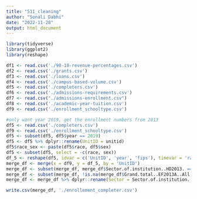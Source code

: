 ```yaml
---
title: "511_cleaning"
author: "Sonali Dabhi"
date: "2022-11-28"
output: html_document
---
```


```r
library(tidyverse)
library(ggplot2)
library(reshape)

df1 <- read.csv('./90-10-revenue-percentages.csv')
df2 <- read.csv('./grants.csv')
df3 <- read.csv('./loans.csv')
df4 <- read.csv('./campus-based-volume.csv')
df5 <- read.csv('./completers.csv')
df6 <- read.csv('./admissions-requirements.csv')
df7 <- read.csv("./admissions-enrollment.csv")
df8 <- read.csv('./academic-year-tuition.csv')
df9 <- read.csv('./enrollment_schooltype.csv')

```


```r
#only want year 2019, get the enrollment numbers from 2013
df5 <- read.csv('./completers.csv')
df9 <- read.csv('./enrollment_schooltype.csv')
df5 <- subset(df5, df5$year == 2019)
df5 <- df5 %>% dplyr::rename(UnitID = unitid)
df5$race_sex <- paste(df5$race, df5$sex)
df5 <- subset(df5, select = -c(race, sex))
df_5 <- reshape(df5, idvar = c('UnitID', 'year', 'fips'), timevar = 'race_sex', direction = "wide")
merge_df <- merge(x = df9, y = df_5, by = 'UnitID')
merge_df <- subset(merge_df, merge_df$Sector.of.institution..HD2013. == c(1,2,3))
merge_df <- subset(merge_df, !is.na(merge_df$Grand.total..EF2013A..All.students..Undergraduate.total.))
merge_df <- merge_df %>% dplyr::rename(Sector = Sector.of.institution..HD2013., Tot_EnrolL_2013 = Grand.total..EF2013A..All.students..Undergraduate.total., Tot_men_enroll_2013 = Grand.total.men..EF2013A..All.students..Undergraduate.total.)

write.csv(merge_df, './enrollement_completer.csv')

```

